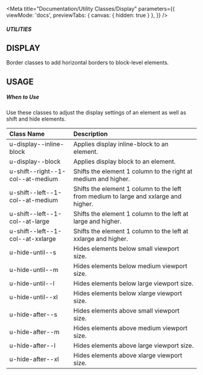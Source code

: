 
<Meta
    title="Documentation/Utility Classes/Display"
    parameters={{
        viewMode: 'docs',
        previewTabs: {
            canvas: { hidden: true }
        },
    }}
/>

##### UTILITIES
## DISPLAY
Border classes to add horizontal borders to block-level elements.
## USAGE
##### When to Use
Use these classes to adjust the display settings of an element as well as shift and hide elements.

|Class Name|Description|
|:---------|:---------|
|u-display--inline-block|Applies display inline-block to an element.|
|u-display--block|Applies display block to an element.|
|u-shift--right--1-col--at-medium|Shifts the element 1 column to the right at medium and higher.|
|u-shift--left--1-col--at-medium|Shifts the element 1 column to the left from medium to large and xxlarge and higher.|
|u-shift--left--1-col--at-large|Shifts the element 1 column to the left at large and higher.|
|u-shift--left--1-col--at-xxlarge|Shifts the element 1 column to the left at xxlarge and higher.|
|u-hide-until--s|Hides elements below small viewport size.|
|u-hide-until--m|Hides elements below medium viewport size.|
|u-hide-until--l|Hides elements below large viewport size.|
|u-hide-until--xl|Hides elements below xlarge viewport size.|
|u-hide-after--s|Hides elements above small viewport size.|
|u-hide-after--m|Hides elements above medium viewport size.|
|u-hide-after--l|Hides elements above large viewport size.|
|u-hide-after--xl|Hides elements above xlarge viewport size.|
